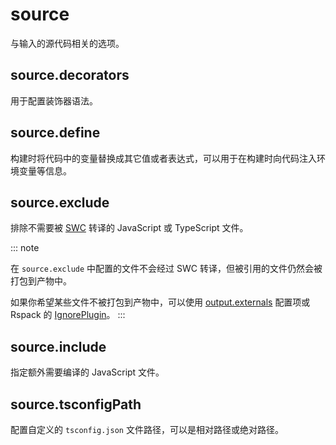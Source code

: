
# source

与输入的源代码相关的选项。

## source.decorators <RsbuildDocBadge path="/config/source/decorators" text="source.decorators" />

用于配置装饰器语法。

## source.define <RsbuildDocBadge path="/config/source/define" text="source.define" />

构建时将代码中的变量替换成其它值或者表达式，可以用于在构建时向代码注入环境变量等信息。

## source.exclude <RsbuildDocBadge path="/config/source/exclude" text="source.exclude" />

排除不需要被 [SWC](https://rsbuild.rs/zh/guide/configuration/swc) 转译的 JavaScript 或 TypeScript 文件。

::: note

在 `source.exclude` 中配置的文件不会经过 SWC 转译，但被引用的文件仍然会被打包到产物中。

如果你希望某些文件不被打包到产物中，可以使用 [output.externals](/config/build/output#outputexternals) 配置项或 Rspack 的 [IgnorePlugin](https://rspack.rs/zh/plugins/webpack/ignore-plugin)。
:::

## source.include <RsbuildDocBadge path="/config/source/include" text="source.include" />

指定额外需要编译的 JavaScript 文件。

## source.tsconfigPath <RsbuildDocBadge path="/config/source/tsconfig-path" text="source.tsconfigPath" />

配置自定义的 `tsconfig.json` 文件路径，可以是相对路径或绝对路径。
